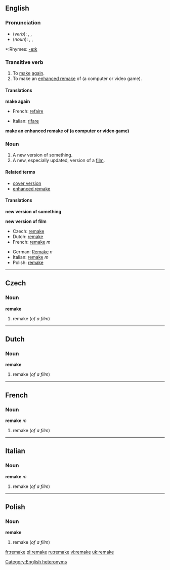{{see|Remake}}
==English==

===Pronunciation===
*(''verb''): {{AHD|rēmāk'}}, {{IPA|/riːˈmeɪk/}}, {{SAMPA|/ri:"meIk/}}
*(''noun''): {{AHD|rē'māk}}, {{IPA|/ˈriːmeɪk/}}, {{SAMPA|/"ri:meIk/}}
[[Category:English heteronyms]]
*:Rhymes: [[Rhymes:English:-eɪk|-eɪk]]

===Transitive verb===
{{en-verb|remakes|remaking|remade}}

# To [[make]] [[again]].
# To make an [[enhanced remake]] of (a computer or video game).

====Translations====
'''make again'''
{{top}}
*French: [[refaire]]
{{mid}}
*Italian: [[rifare]]
{{bottom}}

'''make an enhanced remake of (a computer or video game)'''
{{top}}
{{mid}}
{{bottom}}

===Noun===
{{en-noun}}
{{wikipedia}}

#A new version of something.
#A new, especially updated, version of a [[film]].<!--this is a distinct sense from the previous, with distinct translations-->

====Related terms====
*[[cover version]]
*[[enhanced remake]]

====Translations====
'''new version of something'''
{{top}}
{{mid}}
{{bottom}}

'''new version of film'''
{{top}}
*Czech: [[remake#Czech|remake]]<!--source: Wikipedia article-->
*Dutch: [[remake#Dutch|remake]]<!--source: Wikipedia article-->
*French: [[remake#French|remake]] ''m''<!--source: Wikipedia article-->
{{mid}}
*German: [[Remake]] ''n''<!--source: Wikipedia article-->
*Italian: [[remake#Italian|remake]] ''m''<!--source: Wikipedia article-->
*Polish: [[remake#Polish|remake]]<!--source: Wikipedia article-->
{{bottom}}

----

==Czech==

===Noun===
'''remake'''

#remake (''of a film'')

----
==Dutch==

===Noun===
'''remake'''

#remake (''of a film'')

----
==French==

===Noun===
'''remake''' ''m''

#remake (''of a film'')

----
==Italian==

===Noun===
'''remake''' ''m''

#remake (''of a film'')

----
==Polish==

===Noun===
'''remake'''

#remake (''of a film'')

[[fr:remake]]
[[pl:remake]]
[[ru:remake]]
[[vi:remake]]
[[uk:remake]]
